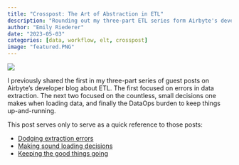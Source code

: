```yaml
---
title: "Crosspost: The Art of Abstraction in ETL"
description: "Rounding out my three-part ETL series form Airbyte's developer blog"
author: "Emily Riederer"
date: "2023-05-03"
categories: [data, workflow, elt, crosspost]
image: "featured.PNG"
---
```


![](featured.PNG)

I previously shared the first in my three-part series of guest posts on Airbyte's developer blog about ETL. The first focused on errors in data extraction. The next two focused on the countless, small decisions one makes when loading data, and finally the DataOps burden to keep things up-and-running.

This post serves only to serve as a quick reference to those posts:

- [Dodging extraction errors](https://airbyte.com/blog/dodging-data-extraction-errors) 
- [Making sound loading decisions](https://airbyte.com/blog/loading-data-in-etl)
- [Keeping the good things going](https://airbyte.com/blog/etl-good-practices) 
